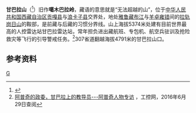 {{Infobox Mountain
|Name = 甘巴拉山
|Photo =
|Caption =
|Elevation = 
|Range = 
|Location =[[中国|中国]][[西藏自治区|西藏自治区]][[贡嘎县|贡嘎县]]与[[浪卡子县|浪卡子县]]交界处
|Coordinates = 
|Prominence = 
|First ascent = 
|Easiest route = 
| pushpin_map = China Tibet
| pushpin_map_caption =甘巴拉山的位置
| latd=29 | latm=11 | lats=50 | latNS=N
| longd=90 | longm=33 | longs=24 | longEW=E
}}
'''甘巴拉山'''（{{bo|z=<big>གམ་པ་ལ།</big>|w=gam pa la}}<ref>{{cite book zh |author=陈观胜 安才旦 |title=《常见藏语人名地名词典》 |format=M |edition=1 |location=北京 |publisher=外文出版社 |date=2004年4月 |pages=98页 |id= ISBN 7-119-03497-9}}</ref>）旧作'''噶木巴拉岭'''，藏语的意思就是“无法超越的山”，位于[[中华人民共和国|中华人民共和国]][[西藏自治区|西藏自治区]][[贡嘎县|贡嘎县]]与[[浪卡子县|浪卡子县]]交界处，地处[[雅鲁藏布江|雅鲁藏布江]]与[[羊卓雍错|羊卓雍错]]间的[[拉轨岗日山|拉轨岗日山]]的鞍部，是前藏与后藏的习惯分界线。山上海拔5374米处建有目前世界最高的人控雷达站甘巴拉雷达站，常年担负进出藏航班、专包机、航空兵驻训及抢险救灾等飞行的引导警戒任务。<ref>[http://www.gongkong.com/news/201605/342785.html 阿普奇的政委，甘巴拉上的教导员---阿普奇人物专访] {{Wayback|url=http://www.gongkong.com/news/201605/342785.html |date=20190831092715 }}，工控网，2016年6月29日查阅</ref>307省道翻越海拔4791米的甘巴拉山口。


== 参考资料 ==
{{reflist}}
[[Category:西藏山脉|G]]